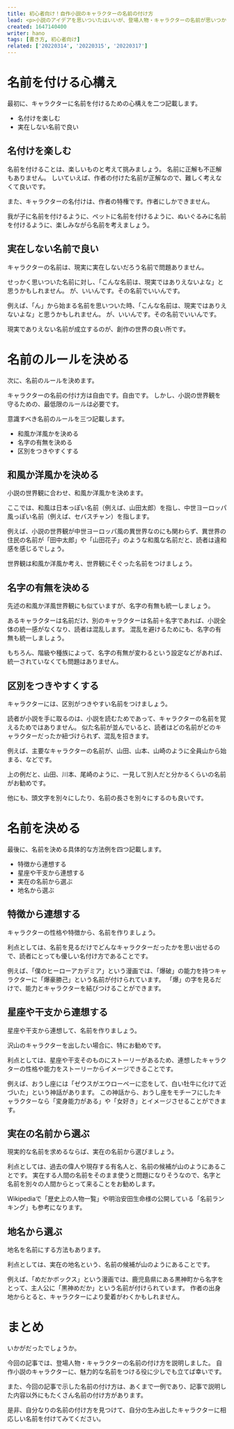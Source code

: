 ```yaml
---
title: 初心者向け！自作小説のキャラクターの名前の付け方
lead: <p>小説のアイデアを思いついたはいいが、登場人物・キャラクターの名前が思いつかず、執筆の手が止まってしまった経験はないでしょうか。</p><ul><li>どういう名前をつければいいかわからない</li><li>キャラクターを増やしすぎて名前が思いつかない</li><li>他の物書きさんはどうやって名前を付けているのか知りたい</li></ul><p>今回の記事では、名前の付け方について解説します。<br />自作小説のキャラクターに名前を付ける際の、参考になれば嬉しいです。</p>
created: 1647140400
writer: hano
tags: [書き方, 初心者向け]
related: ['20220314', '20220315', '20220317']
---
```


# 名前を付ける心構え

最初に、キャラクターに名前を付けるための心構えを二つ記載します。

- 名付けを楽しむ
- 実在しない名前で良い

## 名付けを楽しむ

名前を付けることは、楽しいものと考えて挑みましょう。
名前に正解も不正解もありません。
しいていえば、作者の付けた名前が正解なので、難しく考えなくて良いです。

また、キャラクターの名付けは、作者の特権です。作者にしかできません。

我が子に名前を付けるように、ペットに名前を付けるように、ぬいぐるみに名前を付けるように、楽しみながら名前を考えましょう。

## 実在しない名前で良い

キャラクターの名前は、現実に実在しないだろう名前で問題ありません。

せっかく思いついた名前に対し、「こんな名前は、現実ではありえないよな」と思うかもしれません。
が、いいんです。その名前でいいんです。

例えば、「ん」から始まる名前を思いついた時、「こんな名前は、現実ではありえないよな」と思うかもしれません。
が、いいんです。その名前でいいんです。

現実でありえない名前が成立するのが、創作の世界の良い所です。

# 名前のルールを決める

次に、名前のルールを決めます。

キャラクターの名前の付け方は自由です。自由です。
しかし、小説の世界観を守るための、最低限のルールは必要です。

意識すべき名前のルールを三つ記載します。

- 和風か洋風かを決める
- 名字の有無を決める
- 区別をつきやすくする

## 和風か洋風かを決める

小説の世界観に合わせ、和風か洋風かを決めます。

ここでは、和風は日本っぽい名前（例えば、山田太郎）を指し、中世ヨーロッパ風っぽい名前（例えば、セバスチャン）を指します。

例えば、小説の世界観が中世ヨーロッパ風の異世界なのにも関わらず、異世界の住民の名前が「田中太郎」や「山田花子」のような和風な名前だと、読者は違和感を感じるでしょう。

世界観は和風か洋風か考え、世界観にそぐった名前をつけましょう。

## 名字の有無を決める

先述の和風か洋風世界観にも似ていますが、名字の有無も統一しましょう。

あるキャラクターは名前だけ、別のキャラクターは名前＋名字であれば、小説全体の統一感がなくなり、読者は混乱します。
混乱を避けるためにも、名字の有無も統一しましょう。

もちろん、階級や種族によって、名字の有無が変わるという設定などがあれば、統一されていなくても問題はありません。

## 区別をつきやすくする

キャラクターには、区別がつきやすい名前をつけましょう。

読者が小説を手に取るのは、小説を読むためであって、キャラクターの名前を覚えるためではありません。
似た名前が並んでいると、読者はどの名前がどのキャラクターだったか紐づけられず、混乱を招きます。

例えば、主要なキャラクターの名前が、山田、山本、山崎のように全員山から始まる、などです。

上の例だと、山田、川本、尾崎のように、一見して別人だと分かるくらいの名前がお勧めです。

他にも、頭文字を別々にしたり、名前の長さを別々にするのも良いです。

# 名前を決める

最後に、名前を決める具体的な方法例を四つ記載します。

- 特徴から連想する
- 星座や干支から連想する
- 実在の名前から選ぶ
- 地名から選ぶ

## 特徴から連想する

キャラクターの性格や特徴から、名前を作りましょう。

利点としては、名前を見るだけでどんなキャラクターだったかを思い出せるので、読者にとっても優しい名付け方であることです。

例えば、「僕のヒーローアカデミア」という漫画では、「爆破」の能力を持つキャラクターに「爆豪勝己」という名前が付けられています。
「爆」の字を見るだけで、能力とキャラクターを結びつけることができます。

## 星座や干支から連想する

星座や干支から連想して、名前を作りましょう。

沢山のキャラクターを出したい場合に、特にお勧めです。

利点としては、星座や干支そのものにストーリーがあるため、連想したキャラクターの性格や能力をストーリーからイメージできることです。

例えば、おうし座には「ゼウスがエウローペーに恋をして、白い牡牛に化けて近づいた」という神話があります。
この神話から、おうし座をモチーフにしたキャラクターなら「変身能力がある」や「女好き」とイメージさせることができます。

## 実在の名前から選ぶ

現実的な名前を求めるならば、実在の名前から選びましょう。

利点としては、過去の偉人や現存する有名人と、名前の候補が山のようにあることです。
実在する人間の名前をそのまま使うと問題になりそうなので、名字と名前を別々の人間からとって来ることをお勧めします。

Wikipediaで「歴史上の人物一覧」や明治安田生命様の公開している「名前ランキング」も参考になります。

## 地名から選ぶ

地名を名前にする方法もあります。

利点としては、実在の地名という、名前の候補が山のようにあることです。

例えば、「めだかボックス」という漫画では、鹿児島県にある黒神町から名字をとって、主人公に「黒神めだか」という名前が付けられています。
作者の出身地からとると、キャラクターにより愛着がわくかもしれません。

# まとめ

いかがだったでしょうか。

今回の記事では、登場人物・キャラクターの名前の付け方を説明しました。
自作小説のキャラクターに、魅力的な名前をつける役に少しでも立てば幸いです。

また、今回の記事で示した名前の付け方は、あくまで一例であり、記事で説明した内容以外にもたくさん名前の付け方があります。

是非、自分なりの名前の付け方を見つけて、自分の生み出したキャラクターに相応しい名前を付けてみてください。
